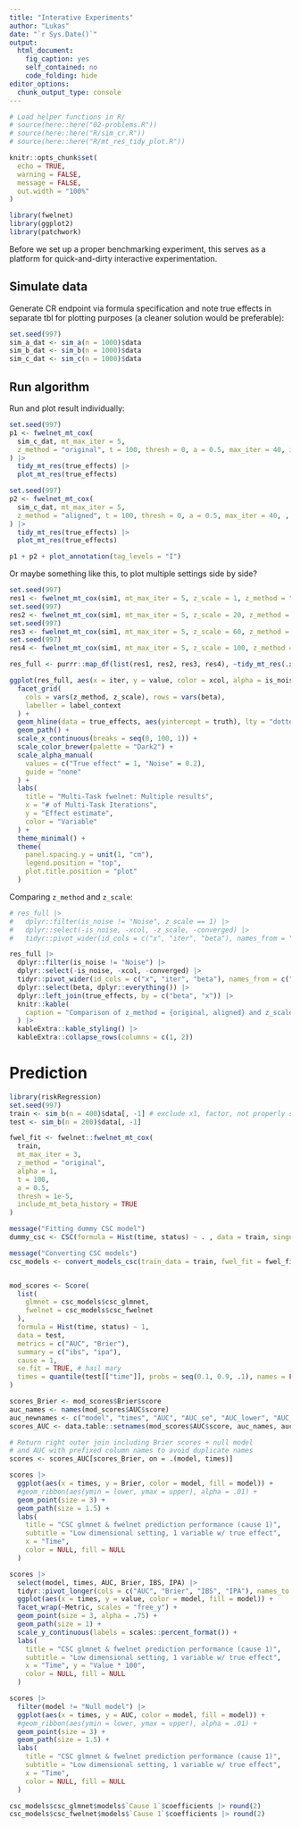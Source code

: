 ```yaml
---
title: "Interative Experiments"
author: "Lukas"
date: "`r Sys.Date()`"
output: 
  html_document: 
    fig_caption: yes
    self_contained: no
    code_folding: hide
editor_options: 
  chunk_output_type: console
---
```


```r
# Load helper functions in R/
# source(here::here("02-problems.R"))
# source(here::here("R/sim_cr.R"))
# source(here::here("R/mt_res_tidy_plot.R"))

knitr::opts_chunk$set(
  echo = TRUE,
  warning = FALSE,
  message = FALSE,
  out.width = "100%"
)

library(fwelnet)
library(ggplot2)
library(patchwork)
```

Before we set up a proper benchmarking experiment, this serves as a platform for quick-and-dirty interactive experimentation.

## Simulate data


Generate CR endpoint via formula specification and note true effects in separate tbl for plotting purposes (a cleaner solution would be preferable):

```r
set.seed(997)
sim_a_dat <- sim_a(n = 1000)$data
sim_b_dat <- sim_b(n = 1000)$data
sim_c_dat <- sim_c(n = 1000)$data
```

## Run algorithm

Run and plot result individually:

```r
set.seed(997)
p1 <- fwelnet_mt_cox(
  sim_c_dat, mt_max_iter = 5,
  z_method = "original", t = 100, thresh = 0, a = 0.5, max_iter = 40, include_mt_beta_history = TRUE
) |>
  tidy_mt_res(true_effects) |>
  plot_mt_res(true_effects)

set.seed(997)
p2 <- fwelnet_mt_cox(
  sim_c_dat, mt_max_iter = 5,
  z_method = "aligned", t = 100, thresh = 0, a = 0.5, max_iter = 40, , include_mt_beta_history = TRUE
) |>
  tidy_mt_res(true_effects) |>
  plot_mt_res(true_effects)

p1 + p2 + plot_annotation(tag_levels = "I")
```

Or maybe something like this, to plot multiple settings side by side?

```r
set.seed(997)
res1 <- fwelnet_mt_cox(sim1, mt_max_iter = 5, z_scale = 1, z_method = "original") 
set.seed(997)
res2 <- fwelnet_mt_cox(sim1, mt_max_iter = 5, z_scale = 20, z_method = "original") 
set.seed(997)
res3 <- fwelnet_mt_cox(sim1, mt_max_iter = 5, z_scale = 60, z_method = "original") 
set.seed(997)
res4 <- fwelnet_mt_cox(sim1, mt_max_iter = 5, z_scale = 100, z_method = "original") 

res_full <- purrr::map_df(list(res1, res2, res3, res4), ~tidy_mt_res(.x, true_effects))

ggplot(res_full, aes(x = iter, y = value, color = xcol, alpha = is_noise)) +
  facet_grid(
    cols = vars(z_method, z_scale), rows = vars(beta),
    labeller = label_context
  ) +
  geom_hline(data = true_effects, aes(yintercept = truth), lty = "dotted") +
  geom_path() +
  scale_x_continuous(breaks = seq(0, 100, 1)) +
  scale_color_brewer(palette = "Dark2") +
  scale_alpha_manual(
    values = c("True effect" = 1, "Noise" = 0.2),
    guide = "none"
  ) +
  labs(
    title = "Multi-Task fwelnet: Multiple results",
    x = "# of Multi-Task Iterations",
    y = "Effect estimate",
    color = "Variable"
  ) +
  theme_minimal() +
  theme(
    panel.spacing.y = unit(1, "cm"),
    legend.position = "top", 
    plot.title.position = "plot"
  )

```

Comparing `z_method` and `z_scale`:

```r
# res_full |>
#   dplyr::filter(is_noise != "Noise", z_scale == 1) |>
#   dplyr::select(-is_noise, -xcol, -z_scale, -converged) |> 
#   tidyr::pivot_wider(id_cols = c("x", "iter", "beta"), names_from = "z_method", values_from = "value")

res_full |>
  dplyr::filter(is_noise != "Noise") |>
  dplyr::select(-is_noise, -xcol, -converged) |> 
  tidyr::pivot_wider(id_cols = c("x", "iter", "beta"), names_from = c("z_method", "z_scale"), values_from = "value") |>
  dplyr::select(beta, dplyr::everything()) |>
  dplyr::left_join(true_effects, by = c("beta", "x")) |>
  knitr::kable(
    caption = "Comparison of z_method = {original, aligned} and z_scale = {1, 100}"
  ) |>
  kableExtra::kable_styling() |>
  kableExtra::collapse_rows(columns = c(1, 2))
```

# Prediction

```r
library(riskRegression)
set.seed(997)
train <- sim_b(n = 400)$data[, -1] # exclude x1, factor, not properly supported yet
test <- sim_b(n = 200)$data[, -1]

fwel_fit <- fwelnet::fwelnet_mt_cox(
  train,
  mt_max_iter = 3,
  z_method = "original",
  alpha = 1,
  t = 100,
  a = 0.5,
  thresh = 1e-5,
  include_mt_beta_history = TRUE
)

message("Fitting dummy CSC model")
dummy_csc <- CSC(formula = Hist(time, status) ~ . , data = train, singular.ok = TRUE)

message("Converting CSC models")
csc_models <- convert_models_csc(train_data = train, fwel_fit = fwel_fit, dummy_csc = dummy_csc)


mod_scores <- Score(
  list(
    glmnet = csc_models$csc_glmnet,
    fwelnet = csc_models$csc_fwelnet
  ),
  formula = Hist(time, status) ~ 1,
  data = test,
  metrics = c("AUC", "Brier"),
  summary = c("ibs", "ipa"),
  cause = 1,
  se.fit = TRUE, # hail mary
  times = quantile(test[["time"]], probs = seq(0.1, 0.9, .1), names = FALSE)
)

scores_Brier <- mod_scores$Brier$score
auc_names <- names(mod_scores$AUC$score)
auc_newnames <- c("model", "times", "AUC", "AUC_se", "AUC_lower", "AUC_upper")
scores_AUC <- data.table::setnames(mod_scores$AUC$score, auc_names, auc_newnames)

# Return right outer join including Brier scores + null model
# and AUC with prefixed column names to avoid duplicate names
scores <- scores_AUC[scores_Brier, on = .(model, times)]

scores |>
  ggplot(aes(x = times, y = Brier, color = model, fill = model)) +
  #geom_ribbon(aes(ymin = lower, ymax = upper), alpha = .01) +
  geom_point(size = 3) +
  geom_path(size = 1.5) +
  labs(
    title = "CSC glmnet & fwelnet prediction performance (cause 1)",
    subtitle = "Low dimensional setting, 1 variable w/ true effect",
    x = "Time",
    color = NULL, fill = NULL
  )

scores |>
  select(model, times, AUC, Brier, IBS, IPA) |>
  tidyr::pivot_longer(cols = c("AUC", "Brier", "IBS", "IPA"), names_to = "Metric", values_to = "value", values_drop_na = TRUE) |>
  ggplot(aes(x = times, y = value, color = model, fill = model)) +
  facet_wrap(~Metric, scales = "free_y") +
  geom_point(size = 3, alpha = .75) +
  geom_path(size = 1) +
  scale_y_continuous(labels = scales::percent_format()) +
  labs(
    title = "CSC glmnet & fwelnet prediction performance (cause 1)",
    subtitle = "Low dimensional setting, 1 variable w/ true effect",
    x = "Time", y = "Value * 100",
    color = NULL, fill = NULL
  )

scores |>
  filter(model != "Null model") |>
  ggplot(aes(x = times, y = AUC, color = model, fill = model)) +
  #geom_ribbon(aes(ymin = lower, ymax = upper), alpha = .01) +
  geom_point(size = 3) +
  geom_path(size = 1.5) +
  labs(
    title = "CSC glmnet & fwelnet prediction performance (cause 1)",
    subtitle = "Low dimensional setting, 1 variable w/ true effect",
    x = "Time",
    color = NULL, fill = NULL
  )

csc_models$csc_glmnet$models$`Cause 1`$coefficients |> round(2)
csc_models$csc_fwelnet$models$`Cause 1`$coefficients |> round(2)

```

